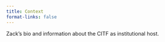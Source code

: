 ```yaml
---
title: Context
format-links: false
---
```


Zack's bio and information about the CITF as institutional host.